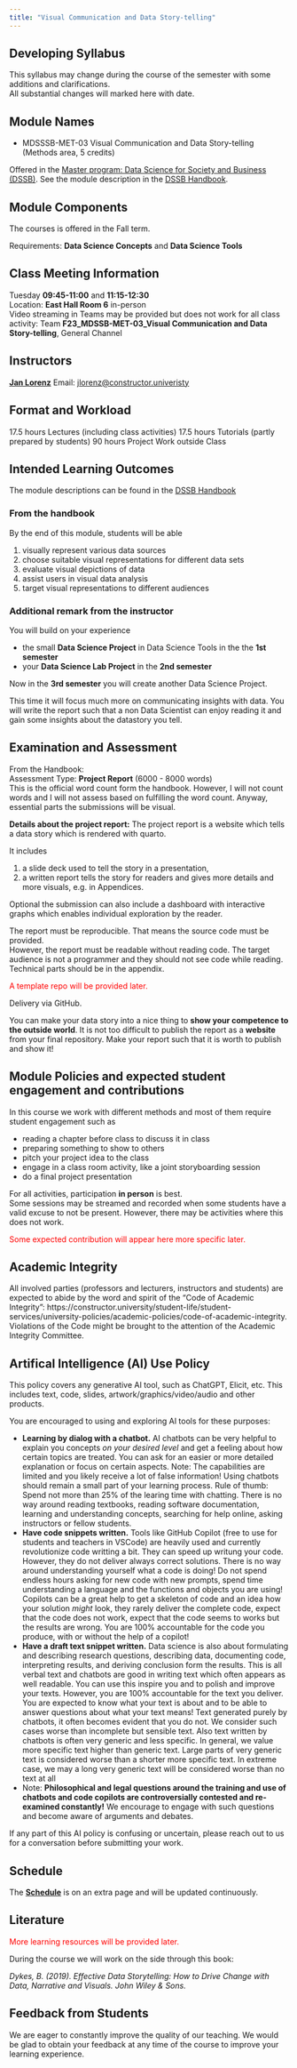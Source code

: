 ```yaml
---
title: "Visual Communication and Data Story-telling"
---
```


:::{.callout-important collapse=false appearance='default' icon=true}
## Developing Syllabus
This syllabus may change during the course of the semester with some additions and clarifications.   
All substantial changes will marked here with date. 
:::

## Module Names

- MDSSSB-MET-03 Visual Communication and Data Story-telling (Methods area, 5 credits)

Offered in the [Master program: Data Science for Society and Business (DSSB)](https://constructor.university/programs/graduate-education/data-science-for-society-business). See the module description in the [DSSB Handbook](https://constructor.university/sites/default/files/2023-09/DSSB_MSc_Handbook_16-08-2023_Track%20changes%20.pdf). 


## Module Components

The courses is offered in the Fall term. 

Requirements: **Data Science Concepts** and **Data Science Tools**

## Class Meeting Information

Tuesday **09:45-11:00** and **11:15-12:30**    
Location: **East Hall Room 6** in-person  
Video streaming in Teams may be provided but does not work for all class activity: Team **F23_MDSSB-MET-03_Visual Communication and Data Story-telling**, General Channel

## Instructors

[**Jan Lorenz**](http://janlo.de) Email: <jlorenz@constructor.univeristy>


## Format and Workload

17.5 hours Lectures (including class activities)
17.5 hours Tutorials (partly prepared by students)
90 hours Project Work outside Class


## Intended Learning Outcomes

The module descriptions can be found in the [DSSB Handbook](https://constructor.university/sites/default/files/2023-09/DSSB_MSc_Handbook_16-08-2023_Track%20changes%20.pdf)  

### From the handbook

By the end of this module, students will be able 

1. visually represent various data sources
2. choose suitable visual representations for different data sets
3. evaluate visual depictions of data
4. assist users in visual data analysis
5. target visual representations to different audiences

### Additional remark from the instructor

You will build on your experience 

- the small **Data Science Project** in Data Science Tools in the the **1st semester**
- your **Data Science Lab Project** in the **2nd semester**

Now in the **3rd semester** you will create another Data Science Project. 

This time it will focus much more on communicating insights with data. You will write the report such that a non Data Scientist can enjoy reading it and gain some insights about the datastory you tell. 


## Examination and Assessment

From the Handbook:\
Assessment Type: **Project Report** (6000 - 8000 words)    
This is the official word count form the handbook. However, I will not count words and I will not assess based on fulfilling the word count. Anyway, essential parts the submissions will be visual. 

**Details about the project report:** The project report is a website
which tells a data story which is rendered with quarto.   

It includes

1.  a slide deck used to tell the story in a presentation,
2.  a written report tells the story for readers and gives more details and more visuals, e.g. in Appendices.

Optional the submission can also include a dashboard with interactive graphs which enables individual
exploration by the reader.

The report must be reproducible. That means the source code must be provided.   
However, the report must be readable without reading code. The target audience is not a programmer and they should not see code while reading. Technical parts should be in the appendix. 

[A template repo will be provided later.]{style='color:red;'}

<!-- A potential structure and some notes are in the document `index.qmd` in your project's GitHub repository <https://github.com/JU-F22-MDSSB-MET-03/project-YOURNAMES>. Please also use the structure in this document when you produce the report with other tools.  -->

Delivery via GitHub.

:::{.callout-important}
You can make your data story into a nice thing to **show your competence to the outside world**. It is not too difficult to publish the report as a **website** from your final repository. Make your report such that it is worth to publish and show it!
:::


## Module Policies and expected student engagement and contributions {#sec-stud-contrib}

In this course we work with different methods and most of them require student engagement such as

- reading a chapter before class to discuss it in class
- preparing something to show to others
- pitch your project idea to the class
- engage in a class room activity, like a joint storyboarding session
- do a final project presentation

For all activities, participation **in person** is best.   
Some sessions may be streamed and recorded when some students have a valid excuse to not be present. However, there may be activities where this does not work. 

[Some expected contribution will appear here more specific later.]{style='color:red;'}


<!-- Instead of extensive required readings between classes all students are -->
<!-- to prepare some targeted contributions for the course. Many of these -->
<!-- will be steps on the way to the final project. All these contributions -->
<!-- are not graded, so you can focus on the content. Contributions will -->
<!-- probably include -->

<!-- 1.  A warm up individual [homework](hw-01-instr.qmd) with a large part is finding and showing some data visualizations you like and find interesting to your classmates.  -->
<!-- 2.  An introductory presentation of a certain class of visualizations. -->
<!--     The topic will be based on <https://www.data-to-viz.com>. The task -->
<!--     is to provide a use-file with these visualizations for all -->
<!--     participants and guide the class through. Thereby, technical issues -->
<!--     as well as the purpose, and good and bad use cases shall be -->
<!--     discussed.   -->
<!--     More information about [Student Topics](student-topics.qmd). -->
<!-- 3.  A short project pitch (3-5 minutes) with an idea for the final -->
<!--     project -->
<!-- 4.  An intermediate presentation of the project's data story -->
<!-- 5.  A final presentation of the project -->

<!-- All (except 1.) can be worked out in teams. -->

## Academic Integrity

All involved parties (professors and lecturers, instructors and students) are expected to abide by the word and spirit of the "Code of Academic Integrity": 
https://constructor.university/student-life/student-services/university-policies/academic-policies/code-of-academic-integrity. Violations of the Code might be brought to the attention of the Academic Integrity Committee.

## Artifical Intelligence (AI) Use Policy

This policy covers any generative AI tool, such as ChatGPT, Elicit, etc. This includes text, code, slides, artwork/graphics/video/audio and other products.

You are encouraged to using and exploring AI tools for these purposes: 

  - **Learning by dialog with a chatbot.** AI chatbots can be very helpful to explain you concepts *on your desired level* and get a feeling about how certain topics are treated. You can ask for an easier or more detailed explanation or focus on certain aspects. Note: The capabilities are limited and you likely receive a lot of false information! Using chatbots should remain a small part of your learning process. Rule of thumb: Spend not more than 25% of the learing time with chatting. There is no way around reading textbooks, reading software documentation, learning and understanding concepts, searching for help online, asking instructors or fellow students.
  - **Have code snippets written.** Tools like GitHub Copilot (free to use for students and teachers in VSCode) are heavily used and currently revolutionize code writting a bit. They can speed up writung your code. However, they do not deliver always correct solutions. There is no way around understanding yourself what a code is doing! Do not spend endless hours asking for new code with new prompts, spend time understanding a language and the functions and objects you are using! Copilots can be a great help to get a skeleton of code and an idea how your solution *might* look, they rarely deliver the complete code, expect that the code does not work, expect that the code seems to works but the results are wrong. You are 100% accountable for the code you produce, with or without the help of a copilot!
  - **Have a draft text snippet written.** Data science is also about formulating and describing research questions, describing data, documenting code, interpreting results, and deriving conclusion form the results. This is all verbal text and chatbots are good in writing text which often appears as well readable. You can use this inspire you and to polish and improve your texts. However, you are 100% accountable for the text you deliver. You are expected to know what your text is about and to be able to answer questions about what your text means! Text generated purely by chatbots, it often becomes evident that you do not. We consider such cases worse than incomplete but sensible text. Also text written by chatbots is often very generic and less specific. In general, we value more specific text higher than generic text. Large parts of very generic text is considered worse than a shorter more specific text. In extreme case, we may a long very generic text will be considered worse than no text at all
  - Note: **Philosophical and legal questions around the training and use of chatbots and code copilots are controversially contested and re-examined constantly!** We encourage to engage with such questions and become aware of arguments and debates.

If any part of this AI policy is confusing or uncertain, please reach out to us for a conversation before submitting your work.

## Schedule

The [**Schedule**](schedule.qmd) is on an extra page and will be updated continuously. 


## Literature

[More learning resources will be provided later.]{style='color:red;'}

During the course we will work on the side through this book: 

*Dykes, B. (2019). Effective Data Storytelling: How to Drive Change with Data, Narrative and Visuals. John Wiley & Sons.*



## Feedback from Students

We are eager to constantly improve the quality of our teaching. We would be glad to obtain your feedback at any time of the course to improve your learning experience.